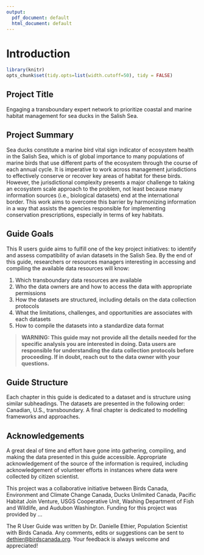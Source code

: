 ```yaml
---
output:
  pdf_document: default
  html_document: default
---
```


# Introduction {#Intro1}

```r

library(knitr)
opts_chunk$set(tidy.opts=list(width.cutoff=50), tidy = FALSE)

```

## Project Title

Engaging a transboundary expert network to prioritize coastal and marine habitat management for sea ducks in the Salish Sea.

## Project Summary {#Intro1.1}

Sea ducks constitute a marine bird vital sign indicator of ecosystem health in the Salish Sea, which is of global importance to many populations of marine birds that use different parts of the ecosystem through the course of each annual cycle. It is imperative to work across management jurisdictions to effectively conserve or recover key areas of habitat for these birds. However, the jurisdictional complexity presents a major challenge to taking an ecosystem scale approach to the problem, not least because many information sources (i.e., biological datasets) end at the international border. This work aims to overcome this barrier by harmonizing information in a way that assists the agencies responsible for implementing conservation prescriptions, especially in terms of key habitats.

## Guide Goals {#Intro1.2}

This R users guide aims to fulfill one of the key project initiatives: to identify and assess compatibility of avian datasets in the Salish Sea. By the end of this guide, researchers or resources managers interesting in accessing and compiling the available data resources will know:

(1) Which transboundary data resources are available
(2) Who the data owners are and how to access the data with appropriate permissions
(3) How the datasets are structured, including details on the data collection protocols
(4) What the limitations, challenges, and opportunities are associates with each datasets
(5) How to compile the datasets into a standardize data format


> **WARNING: This guide may not provide all the details needed for the specific analysis you are interested in doing. Data users are responsible for understanding the data collection protocols before proceeding. If in doubt, reach out to the data owner with your questions.**

## Guide Structure

Each chapter in this guide is dedicated to a dataset and is structure using similar subheadings. The datasets are presented in the following order: Canadian, U.S., transboundary. A final chapter is dedicated to modelling frameworks and approaches.

## Acknowledgements {#Intro1.3}

A great deal of time and effort have gone into gathering, compiling, and making the data presented in this guide accessible. Appropriate acknowledgement of the source of the information is required, including acknowledgement of volunteer efforts in instances where data were collected by citizen scientist.

This project was a collaborative initiative between Birds Canada, Environment and Climate Change Canada, Ducks Unlimited Canada, Pacific Habitat Join Venture, USGS Cooperative Unit, Washing Department of Fish and Wildlife, and Audubon Washington. Funding for this project was provided by ...

The R User Guide was written by Dr. Danielle Ethier, Population Scientist with Birds Canada. Any comments, edits or suggestions can be sent to [dethier\@birdscanada.org](mailto:dethier@birdscanada.org){.email}. Your feedback is always welcome and appreciated!
